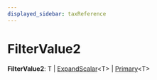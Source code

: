 ```yaml
---
displayed_sidebar: taxReference
---
```



# FilterValue2

 **FilterValue2**: T \| [ExpandScalar](tax.ExpandScalar.mdx)&#60;T&#62; \| [Primary](tax.Primary.mdx)&#60;T&#62;
